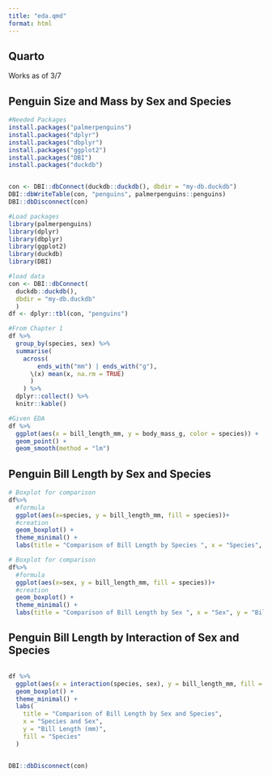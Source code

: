 ```yaml
---
title: "eda.qmd"
format: html
---
```


## Quarto

Works as of 3/7

## Penguin Size and Mass by Sex and Species

```r
#Needed Packages
install.packages("palmerpenguins")
install.packages("dplyr")
install.packages("dbplyr")
install.packages("ggplot2")
install.packages("DBI")
install.packages("duckdb")


con <- DBI::dbConnect(duckdb::duckdb(), dbdir = "my-db.duckdb")
DBI::dbWriteTable(con, "penguins", palmerpenguins::penguins)
DBI::dbDisconnect(con)
```

```r
#Load packages 
library(palmerpenguins)
library(dplyr)
library(dbplyr)
library(ggplot2)
library(duckdb)
library(DBI)

#load data 
con <- DBI::dbConnect(
  duckdb::duckdb(), 
  dbdir = "my-db.duckdb"
  )
df <- dplyr::tbl(con, "penguins")
```

```r
#From Chapter 1
df %>%
  group_by(species, sex) %>%
  summarise(
    across(
        ends_with("mm") | ends_with("g"),
      \(x) mean(x, na.rm = TRUE)
      )
    ) %>%
  dplyr::collect() %>%
  knitr::kable()
```

```r
#Given EDA
df %>%
  ggplot(aes(x = bill_length_mm, y = body_mass_g, color = species)) +
  geom_point() + 
  geom_smooth(method = "lm")
```

## Penguin Bill Length by Sex and Species

```r
# Boxplot for comparison 
df%>%
  #formula 
  ggplot(aes(x=species, y = bill_length_mm, fill = species))+ 
  #creation
  geom_boxplot() + 
  theme_minimal() +
  labs(title = "Comparison of Bill Length by Species ", x = "Species", y = "Bill Length (mm)")

```

```r
# Boxplot for comparison 
df%>%
  #formula 
  ggplot(aes(x=sex, y = bill_length_mm, fill = species))+ 
  #creation
  geom_boxplot() + 
  theme_minimal() +
  labs(title = "Comparison of Bill Length by Sex ", x = "Sex", y = "Bill Length (mm)")
```

## Penguin Bill Length by Interaction of Sex and Species

```         
```

```r
df %>%
  ggplot(aes(x = interaction(species, sex), y = bill_length_mm, fill = species)) + 
  geom_boxplot() + 
  theme_minimal() +
  labs(
    title = "Comparison of Bill Length by Sex and Species",
    x = "Species and Sex",
    y = "Bill Length (mm)",
    fill = "Species"
  )

```

```         
```

```r
DBI::dbDisconnect(con)
```
